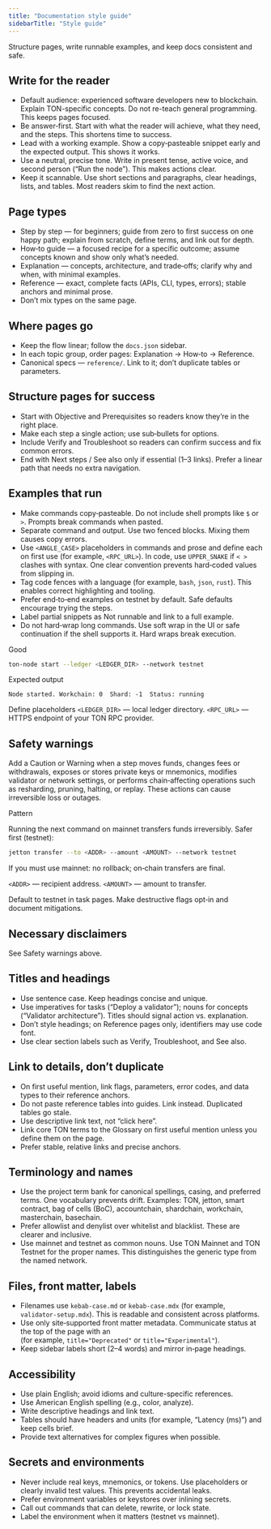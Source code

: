```yaml
---
title: "Documentation style guide"
sidebarTitle: "Style guide"
---
```


Structure pages, write runnable examples, and keep docs consistent and safe.


## Write for the reader

- Default audience: experienced software developers new to blockchain. Explain TON-specific concepts. Do not re-teach general programming. This keeps pages focused.
- Be answer‑first. Start with what the reader will achieve, what they need, and the steps. This shortens time to success.
- Lead with a working example. Show a copy‑pasteable snippet early and the expected output. This shows it works.
- Use a neutral, precise tone. Write in present tense, active voice, and second person (“Run the node”). This makes actions clear.
- Keep it scannable. Use short sections and paragraphs, clear headings, lists, and tables. Most readers skim to find the next action.

## Page types

- Step by step — for beginners; guide from zero to first success on one happy path; explain from scratch, define terms, and link out for depth.
- How‑to guide — a focused recipe for a specific outcome; assume concepts known and show only what’s needed.
- Explanation — concepts, architecture, and trade‑offs; clarify why and when, with minimal examples.
- Reference — exact, complete facts (APIs, CLI, types, errors); stable anchors and minimal prose.
- Don’t mix types on the same page.

## Where pages go

- Keep the flow linear; follow the `docs.json` sidebar.
- In each topic group, order pages: Explanation → How‑to → Reference.
- Canonical specs — `reference/`. Link to it; don’t duplicate tables or parameters.

## Structure pages for success

- Start with Objective and Prerequisites so readers know they’re in the right place.
- Make each step a single action; use sub‑bullets for options.
- Include Verify and Troubleshoot so readers can confirm success and fix common errors.
- End with Next steps / See also only if essential (1–3 links). Prefer a linear path that needs no extra navigation.

## Examples that run

- Make commands copy‑pasteable. Do not include shell prompts like `$` or `>`. Prompts break commands when pasted.
- Separate command and output. Use two fenced blocks. Mixing them causes copy errors.
- Use `<ANGLE_CASE>` placeholders in commands and prose and define each on first use (for example, `<RPC_URL>`). In code, use `UPPER_SNAKE` if `< >` clashes with syntax. One clear convention prevents hard‑coded values from slipping in.
- Tag code fences with a language (for example, `bash`, `json`, `rust`). This enables correct highlighting and tooling.
- Prefer end‑to‑end examples on testnet by default. Safe defaults encourage trying the steps.
- Label partial snippets as Not runnable and link to a full example.
- Do not hard‑wrap long commands. Use soft wrap in the UI or safe continuation if the shell supports it. Hard wraps break execution.

Good

```bash
ton-node start --ledger <LEDGER_DIR> --network testnet
```

Expected output

```text
Node started. Workchain: 0  Shard: -1  Status: running
```

Define placeholders
`<LEDGER_DIR>` — local ledger directory.
`<RPC_URL>` — HTTPS endpoint of your TON RPC provider.

## Safety warnings

Add a Caution or Warning when a step moves funds, changes fees or withdrawals, exposes or stores private keys or mnemonics, modifies validator or network settings, or performs chain‑affecting operations such as resharding, pruning, halting, or replay. These actions can cause irreversible loss or outages.

Pattern

<Aside type="danger" title="Warning — funds at risk">
Running the next command on mainnet transfers funds irreversibly.
Safer first (testnet):

```bash
jetton transfer --to <ADDR> --amount <AMOUNT> --network testnet
```

If you must use mainnet: no rollback; on‑chain transfers are final.
</Aside>

`<ADDR>` — recipient address.
`<AMOUNT>` — amount to transfer.

Default to testnet in task pages. Make destructive flags opt‑in and document mitigations.

## Necessary disclaimers

See Safety warnings above.

## Titles and headings

- Use sentence case. Keep headings concise and unique.
- Use imperatives for tasks (“Deploy a validator”); nouns for concepts (“Validator architecture”). Titles should signal action vs. explanation.
- Don’t style headings; on Reference pages only, identifiers may use code font.
- Use clear section labels such as Verify, Troubleshoot, and See also.

## Link to details, don’t duplicate

- On first useful mention, link flags, parameters, error codes, and data types to their reference anchors.
- Do not paste reference tables into guides. Link instead. Duplicated tables go stale.
- Use descriptive link text, not “click here”.
- Link core TON terms to the Glossary on first useful mention unless you define them on the page.
- Prefer stable, relative links and precise anchors.

## Terminology and names

- Use the project term bank for canonical spellings, casing, and preferred terms. One vocabulary prevents drift.
  Examples: TON, jetton, smart contract, bag of cells (BoC), accountchain, shardchain, workchain, masterchain, basechain.
- Prefer allowlist and denylist over whitelist and blacklist. These are clearer and inclusive.
- Use mainnet and testnet as common nouns. Use TON Mainnet and TON Testnet for the proper names. This distinguishes the generic type from the named network.

## Files, front matter, labels

- Filenames use `kebab-case.md` or `kebab-case.mdx` (for example, `validator-setup.mdx`). This is readable and consistent across platforms.
- Use only site‑supported front matter metadata. Communicate status at the top of the page with an <Aside> (for example, `title="Deprecated"` or `title="Experimental"`).
- Keep sidebar labels short (2–4 words) and mirror in‑page headings.

## Accessibility

- Use plain English; avoid idioms and culture-specific references.
- Use American English spelling (e.g., color, analyze).
- Write descriptive headings and link text.
- Tables should have headers and units (for example, “Latency (ms)”) and keep cells brief.
- Provide text alternatives for complex figures when possible.

## Secrets and environments

- Never include real keys, mnemonics, or tokens. Use placeholders or clearly invalid test values. This prevents accidental leaks.
- Prefer environment variables or keystores over inlining secrets.
- Call out commands that can delete, rewrite, or lock state.
- Label the environment when it matters (testnet vs mainnet).

